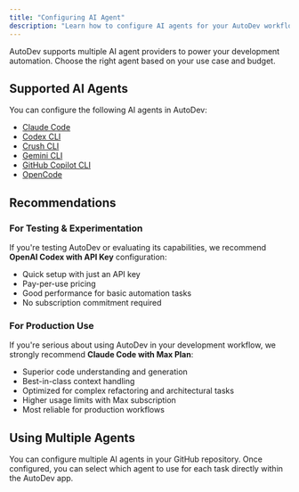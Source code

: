 ```yaml
---
title: "Configuring AI Agent"
description: "Learn how to configure AI agents for your AutoDev workflow"
---
```


AutoDev supports multiple AI agent providers to power your development automation. Choose the right agent based on your use case and budget.

## Supported AI Agents

You can configure the following AI agents in AutoDev:

- [Claude Code](/autodev/ai-agents/claude-code)
- [Codex CLI](/autodev/ai-agents/codex-cli)
- [Crush CLI](/autodev/ai-agents/crush-cli)
- [Gemini CLI](/autodev/ai-agents/gemini-cli)
- [GitHub Copilot CLI](/autodev/ai-agents/github-copilot-cli)
- [OpenCode](/autodev/ai-agents/opencode)

## Recommendations

### For Testing & Experimentation

If you're testing AutoDev or evaluating its capabilities, we recommend **OpenAI Codex with API Key** configuration:

- Quick setup with just an API key
- Pay-per-use pricing
- Good performance for basic automation tasks
- No subscription commitment required

### For Production Use

If you're serious about using AutoDev in your development workflow, we strongly recommend **Claude Code with Max Plan**:

- Superior code understanding and generation
- Best-in-class context handling
- Optimized for complex refactoring and architectural tasks
- Higher usage limits with Max subscription
- Most reliable for production workflows

## Using Multiple Agents

You can configure multiple AI agents in your GitHub repository. Once configured, you can select which agent to use for each task directly within the AutoDev app.

